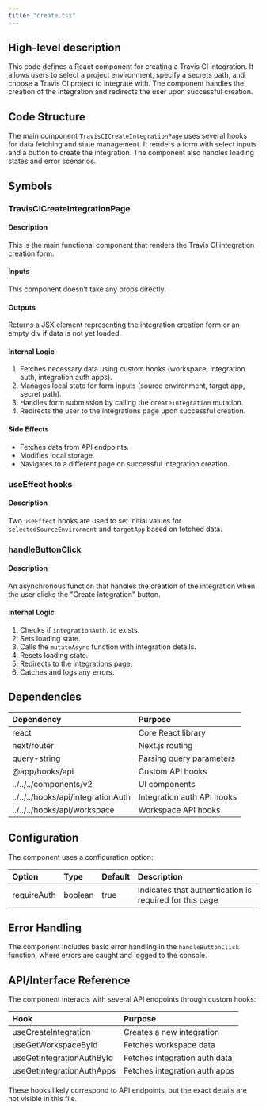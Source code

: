 ```yaml
---
title: "create.tsx"
---
```


## High-level description
This code defines a React component for creating a Travis CI integration. It allows users to select a project environment, specify a secrets path, and choose a Travis CI project to integrate with. The component handles the creation of the integration and redirects the user upon successful creation.

## Code Structure
The main component `TravisCICreateIntegrationPage` uses several hooks for data fetching and state management. It renders a form with select inputs and a button to create the integration. The component also handles loading states and error scenarios.

## Symbols

### TravisCICreateIntegrationPage
#### Description
This is the main functional component that renders the Travis CI integration creation form.

#### Inputs
This component doesn't take any props directly.

#### Outputs
Returns a JSX element representing the integration creation form or an empty div if data is not yet loaded.

#### Internal Logic
1. Fetches necessary data using custom hooks (workspace, integration auth, integration auth apps).
2. Manages local state for form inputs (source environment, target app, secret path).
3. Handles form submission by calling the `createIntegration` mutation.
4. Redirects the user to the integrations page upon successful creation.

#### Side Effects
- Fetches data from API endpoints.
- Modifies local storage.
- Navigates to a different page on successful integration creation.

### useEffect hooks
#### Description
Two `useEffect` hooks are used to set initial values for `selectedSourceEnvironment` and `targetApp` based on fetched data.

### handleButtonClick
#### Description
An asynchronous function that handles the creation of the integration when the user clicks the "Create Integration" button.

#### Internal Logic
1. Checks if `integrationAuth.id` exists.
2. Sets loading state.
3. Calls the `mutateAsync` function with integration details.
4. Resets loading state.
5. Redirects to the integrations page.
6. Catches and logs any errors.

## Dependencies
| Dependency | Purpose |
|:-----------|:--------|
| react | Core React library |
| next/router | Next.js routing |
| query-string | Parsing query parameters |
| @app/hooks/api | Custom API hooks |
| ../../../components/v2 | UI components |
| ../../../hooks/api/integrationAuth | Integration auth API hooks |
| ../../../hooks/api/workspace | Workspace API hooks |

## Configuration
The component uses a configuration option:

| Option | Type | Default | Description |
|:-------|:-----|:--------|:------------|
| requireAuth | boolean | true | Indicates that authentication is required for this page |

## Error Handling
The component includes basic error handling in the `handleButtonClick` function, where errors are caught and logged to the console.

## API/Interface Reference
The component interacts with several API endpoints through custom hooks:

| Hook | Purpose |
|:-----|:--------|
| useCreateIntegration | Creates a new integration |
| useGetWorkspaceById | Fetches workspace data |
| useGetIntegrationAuthById | Fetches integration auth data |
| useGetIntegrationAuthApps | Fetches integration auth apps |

These hooks likely correspond to API endpoints, but the exact details are not visible in this file.